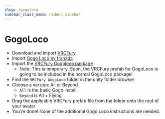 ---
slug: /gogoloco
sidebar_class_name: hidden_sidebar
---

# GogoLoco

* Download and import [VRCFury](https://vrcfury.com/download)
* Import [Gogo Loco by franada](https://franadavrc.gumroad.com/l/gogoloco)
* Import the [VRCFury Gogoloco package](https://cdn.discordapp.com/attachments/1142999207867859034/1142999208006275112/VRCFury_GogoLoco.unitypackage)
  * Note: This is temporary. Soon, the VRCFury prefab for GogoLoco is going to be included in the normal GogoLoco package!
* Find the `VRCFury GogoLoco` folder in the unity folder browser
* Choose a version: All or Beyond
  * `All` is the basic Gogo install
  * `Beyond` is All + Flying
* Drag the applicable VRCFury prefab file from the folder onto the root of your avatar
* You're done! None of the additional Gogo Loco instructions are needed.
